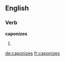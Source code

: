 ==English==

===Verb===
'''caponizes'''

# {{third-person singular of|caponize}}

[[de:caponizes]]
[[fr:caponizes]]